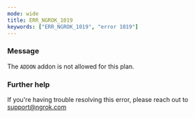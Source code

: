 ```yaml
---
mode: wide
title: ERR_NGROK_1019
keywords: ["ERR_NGROK_1019", "error 1019"]
---
```



### Message

The `ADDON` addon is not allowed for this plan.

<ErrorDetails />

### Further help

If you're having trouble resolving this error, please reach out to [support@ngrok.com](mailto:support@ngrok.com?subject=Help%20with%20ERR_NGROK_1019)
